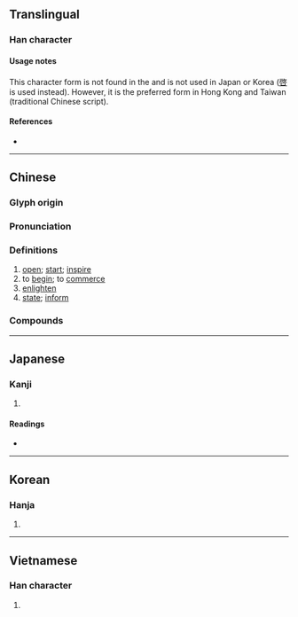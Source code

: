 {{character info/new}}
{{also|啓|启}}
==Translingual==
{{Han simplified forms|啟|啓|启}}

===Han character===
{{Han char|rn=66|rad=攴|as=07|sn=11|four=38604|canj=HROK|ids=⿰启攵}}

====Usage notes====
This character form is not found in the {{w|Kangxi dictionary}} and is not used in Japan or Korea ([[啓]] is used instead). However, it is the preferred form in Hong Kong and Taiwan (traditional Chinese script).

====References====
* {{Han ref|kx=0196.261|dkj=03821|hdz=21463.080|uh=555F|ud=21855|bh=B1D2|bd=45522}}

----

==Chinese==
{{zh-forms|s=启|t2=啓}}

===Glyph origin===
{{Han etym}}

===Pronunciation===
{{zh-pron
|m=qǐ
|c=kai2
|h=pfs=khí
|md=
|mn=khé
|w=
|mc=
|oc=y
|cat=
}}

===Definitions===
{{zh-hanzi}}

# [[open]]; [[start]]; [[inspire]]
# to [[begin]]; to [[commerce]]
# [[enlighten]]
# [[state]]; [[inform]]

===Compounds===
{{zh-der|啟動|啟蒙|啟發|啟航|啟程|啟事|啟用|開啟|啟示}}

----

==Japanese==

===Kanji===
{{ja-kanji|grade=|rs=攴07}}

# {{defn|lang=ja|sort=攴07}}

====Readings====
* {{ja-readings|on=[[けい]] (kei)|kun=[[ひらく]] (hiraku), [[もうす]] (mousu)}}

----

==Korean==

===Hanja===
{{ko-hanja|hangeul=계|rv=gye|mr=kye}}

# {{defn|lang=ko|sort=攴07}}

----

==Vietnamese==

===Han character===
{{vi-hantu|[[khải]], [[khơi]], [[khui]]|rs=攴07}}

# {{defn|lang=vi|sort=攴07}}